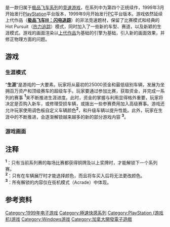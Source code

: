 {{unreferenced|time=2013-11-13T10:13:58+00:00}}
{{noteTA
|G1=Games
}}
{{Infobox VG
| title = 极品飞车：孤注一掷
| image = File:NFS High Stakes box.jpg
| caption =
| english = Need For Speed: High Stakes
| english2 = Need For Speed: Road Challenge
| genre = [[竞速游戏|竞速游戏]]
| platform = [[Microsoft_Windows|个人电脑]]<br />[[PlayStation|PlayStation]]<br />[[Pocket_PC|Pocket PC]]
| developer = [[EA_Seattle|EA Seattle（个人电脑）]]<br />[[EA_Canada|EA Canada（PlayStation）]]
| publisher = [[美国艺电|美国艺电]]
| series = [[极品飞车|极品飞车]]
| modes = [[单人游戏|单人游戏]]
[[多人游戏|多人游戏]]
| released = '''PlayStation'''{{Vgrelease|NA|1999年3月1日|EU|1999年|JP|1999年6月17日}}'''Microsoft Windows'''{{Vgrelease|NA|1999年9月29日|EU|2000年}}
}}

{{Vgname|极品飞车：孤注一掷|na=Need For Speed: High Stakes|eu=Need For Speed: Road Challenge|cn=极品飞车：孤注一掷|tw=極速快感：致命追擊|俗称「'''极品飞车4'''」}}是一款归属于[[极品飞车系列|极品飞车系列]]的[[竞速游戏|竞速游戏]]，在系列中为第四个正统续作，1999年3月开始发行[[PlayStation|PlayStation]]平台版本，1999年9月开始发行[[Microsoft_Windows|PC]]平台版本。游戏依然延续上代作品（'''[[极品飞车III：闪电追踪|极品飞车III：闪电追踪]]'''）的非法竞速题材，保留了比赛模式和经典的Hot Pursuit（[[热力追踪|热力追踪]]）模式，同时加入了一些新的车型、赛道，以及新颖的生涯模式。游戏的画面渲染以[[极品飞车III：闪电追踪|上代作品]]为基础的引擎为基础，引入新的画面效果，并修正物理方面的问题。

== 游戏 ==
=== 生涯模式 ===
“'''生涯'''”是游戏的一大要素。玩家将从最初的25000资金和最低级别车辆，发展为坐拥百万资产和顶级赛车的超级车手。玩家要通过参加比赛，获取资金，并完成一系列的赛事 '''<sup>1</sup>'''来不断推进生涯进度。此时，资金的掌握与利用显得格外重要，玩家将决定是否购入新车，或修理受损车辆，或拨出一些参赛费用加入高级赛事。游戏还允许玩家使用调色板自定义车辆颜色<sup>'''2'''</sup>，和升级车辆以提升性能。此外，玩家在生涯中的不断推进，会逐渐解锁越来越多的新的部分游戏内容 '''<sup>3</sup>'''。
=== 游戏画面 ===

== 注释 ==
'''<sup>1</sup>'''：只有当前系列赛的每场比赛都获得铜牌及以上奖牌时，才能解锁下一个系列赛。<br /><sup>'''2'''</sup>：只有在车辆展厅时才能选择颜色，而且将车买入后将无法更改颜色。<br />'''<sup>3</sup>'''：所有解锁的内容仅在街机模式（Acrade）中体现。

== 参考资料 ==
{{reflist}}

{{极品飞车系列}}

{{DEFAULTSORT:Need For Speed, High Stakes}}

[[Category:1999年电子游戏|Category:1999年电子游戏]]
[[Category:極速快感系列|Category:極速快感系列]]

[[Category:PlayStation_(游戏机)游戏|Category:PlayStation (游戏机)游戏]]
[[Category:Windows游戏|Category:Windows游戏]]

[[Category:加拿大開發電子遊戲|Category:加拿大開發電子遊戲]]